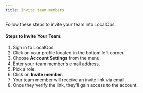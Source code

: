 ```yaml
---
title: Invite team members
---
```


Follow these steps to invite your team into LocalOps.

#### Steps to Invite Your Team:

1. Sign in to LocalOps.
2. Click on your profile located in the bottom left corner.
3. Choose **Account Settings** from the menu.
4. Enter your team member's email address.
5. Pick a role.
6. Click on **Invite member**.
7. Your team member will receive an invite link via email.
8. Once they verify the link, they'll gain access to the account.

